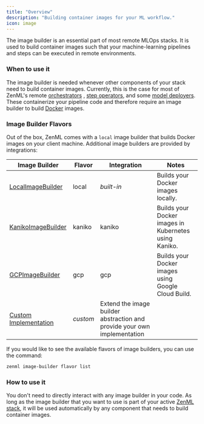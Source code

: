 ```yaml
---
title: "Overview"
description: "Building container images for your ML workflow."
icon: image
---
```


The image builder is an essential part of most remote MLOps stacks. It is used to build container images such that your machine-learning pipelines and steps can be executed in remote environments.

### When to use it

The image builder is needed whenever other components of your stack need to build container images. Currently, this is the case for most of ZenML's remote [orchestrators](/v/0.66.0/stack-components/orchestrators) , [step operators](/v/0.66.0/stack-components/step-operators), and some [model deployers](/v/0.66.0/stack-components/model-deployers). These containerize your pipeline code and therefore require an image builder to build [Docker](https://www.docker.com/) images.

### Image Builder Flavors

Out of the box, ZenML comes with a `local` image builder that builds Docker images on your client machine. Additional image builders are provided by integrations:

| Image Builder                                                    | Flavor   | Integration                                                              | Notes                                                 |
| ---------------------------------------------------------------- | -------- | ------------------------------------------------------------------------ | ----------------------------------------------------- |
| [LocalImageBuilder](/v/0.66.0/stack-components/image-builders/local)      | local    | _built-in_                                                               | Builds your Docker images locally.                    |
| [KanikoImageBuilder](/v/0.66.0/stack-components/image-builders/kaniko)    | kaniko   | kaniko                                                                   | Builds your Docker images in Kubernetes using Kaniko. |
| [GCPImageBuilder](/v/0.66.0/stack-components/image-builders/gcp)          | gcp      | gcp                                                                      | Builds your Docker images using Google Cloud Build.   |
| [Custom Implementation](/v/0.66.0/stack-components/image-builders/custom) | _custom_ | Extend the image builder abstraction and provide your own implementation |                                                       |

If you would like to see the available flavors of image builders, you can use the command:

```bash
zenml image-builder flavor list
```

### How to use it

You don't need to directly interact with any image builder in your code. As long as the image builder that you want to use is part of your active [ZenML stack](/v/0.66.0/user-guide/guides/production-guide/understand-stacks), it will be used automatically by any component that needs to build container images.

